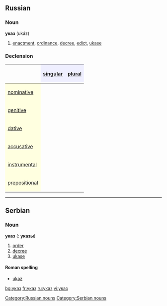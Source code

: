 ==Russian==

===Noun===
'''указ''' (ukáz) {{m}}
# [[enactment]], [[ordinance]], [[decree]], [[edict]], [[ukase]]

===Declension===
{| border="1" cellpadding="4" cellspacing="0"
!
! style="background-color: #EFEFFF" align="center"|[[singular]]
! style="background-color: #EFEFFF" align="center"|[[plural]]
|-
! style="background-color: #FFFFE0" align="left"|[[nominative case|nominative]]
| align="center"|{{RUchar|ука́з}}
| align="center"|{{RUchar|ука́зы}}
|-
! style="background-color: #FFFFE0" align="left"|[[genitive case|genitive]]
| align="center"|{{RUchar|ука́за}}
| align="center"|{{RUchar|ука́зов}}
|-
! style="background-color: #FFFFE0" align="left"|[[dative case|dative]]
| align="center"|{{RUchar|ука́зу}}
| align="center"|{{RUchar|ука́зам}}
|-
! style="background-color: #FFFFE0" align="left"|[[accusative case|accusative]]
| align="center"|{{RUchar|ука́з}}
| align="center"|{{RUchar|ука́зы}}
|-
! style="background-color: #FFFFE0" align="left"|[[instrumental case|instrumental]]
| align="center"|{{RUchar|ука́зом}}
| align="center"|{{RUchar|ука́зами}}
|-
! style="background-color: #FFFFE0" align="left"|[[prepositional case|prepositional]]
| align="center"|{{RUchar|об ука́зе}}
| align="center"|{{RUchar|об ука́зах}}
|}

[[Category:Russian nouns]]


----

==Serbian==
===Noun===
'''указ''' {{m}} {{s}} ({{p}}: '''указы''')
#[[order]]
#[[decree]]
#[[ukase]]
====Roman spelling====
*[[ukaz#Serbian|ukaz]]
[[Category:Serbian nouns]]

[[bg:указ]]
[[fr:указ]]
[[ru:указ]]
[[vi:указ]]